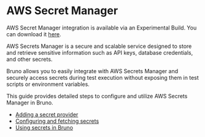

# AWS Secret Manager<PremiumBadge />

<Callout type="warning" emoji="">

AWS Secret Manager integration is available via an Experimental Build. You can download it [here](https://github.com/usebruno/bruno-experimental-builds/releases/tag/v1.39.0-exp_aws_and_azure).

</Callout>

AWS Secrets Manager is a secure and scalable service designed to store and retrieve sensitive information such as API keys, database credentials, and other secrets. 

Bruno allows you to easily integrate with AWS Secrets Manager and securely access secrets during test execution without exposing them in test scripts or environment variables. 

This guide provides detailed steps to configure and utilize AWS Secrets Manager in Bruno.

- [Adding a secret provider](/secrets-management/aws-secrets-manager/adding-a-secret-provider)
- [Configuring and fetching secrets](/secrets-management/aws-secrets-manager/configuring-and-fetching-secrets)
- [Using secrets in Bruno](./using-secrets)